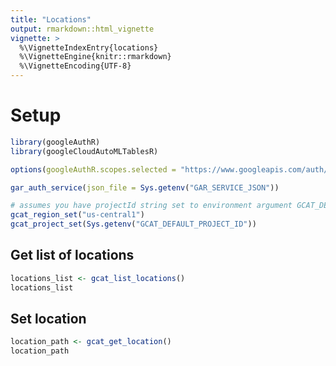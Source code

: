 ```yaml
---
title: "Locations"
output: rmarkdown::html_vignette
vignette: >
  %\VignetteIndexEntry{locations}
  %\VignetteEngine{knitr::rmarkdown}
  %\VignetteEncoding{UTF-8}
---
```


# Setup

```r
library(googleAuthR)
library(googleCloudAutoMLTablesR)

options(googleAuthR.scopes.selected = "https://www.googleapis.com/auth/cloud-platform")

gar_auth_service(json_file = Sys.getenv("GAR_SERVICE_JSON"))
```


```r
# assumes you have projectId string set to environment argument GCAT_DEFAULT_PROJECT_ID
gcat_region_set("us-central1")
gcat_project_set(Sys.getenv("GCAT_DEFAULT_PROJECT_ID"))
```

## Get list of locations 

```r
locations_list <- gcat_list_locations()
locations_list
```

## Set location 

```r
location_path <- gcat_get_location()
location_path
```
